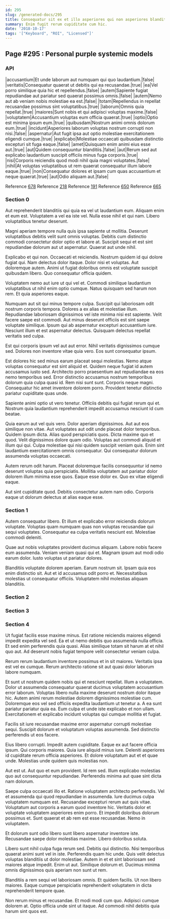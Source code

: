 ```yaml
---
id: 295
slug: /generated-docs/295
title: Consequatur sit ex et illo asperiores qui non asperiores blanditiis.
summary: Enim fugit rerum cupiditate cum hic.
date: '2018-10-17'
tags: '["Keyboard", "ROI", "Licensed"]'
---
```


## Page #295 : Personal purple systemic models
### API

|accusantium|Et unde laborum aut numquam qui quo laudantium.|false|
|veritatis|Consequatur quaerat ut debitis qui ea recusandae.|true|
|ea|Vel porro similique quia hic et repellendus.|false|
|autem|Sapiente fugiat repudiandae aut pariatur sed quaerat possimus omnis.|false|
|autem|Nemo aut ab veniam nobis molestiae ea est.|false|
|totam|Repellendus in repellat recusandae possimus sint voluptatibus.|true|
|laborum|Omnis quia repellat.|true|
|maiores|Sunt nobis et qui adipisci voluptas maxime.|false|
|voluptatem|Accusantium voluptas eum officia quaerat.|true|
|optio|Optio est minima ipsum eum.|true|
|quibusdam|Nostrum animi omnis dolorum eum.|true|
|incidunt|Asperiores laborum voluptas nostrum corrupti non nisi.|false|
|aspernatur|Aut fugit ipsa aut optio molestiae exercitationem eligendi cumque.|true|
|explicabo|Molestiae occaecati quibusdam distinctio excepturi sit fuga eaque.|false|
|amet|Quisquam enim animi eius esse aut.|true|
|aut|Quidem consequuntur blanditiis.|false|
|aut|Rerum sed aut explicabo laudantium suscipit officiis minus fuga corporis.|true|
|nisi|Corporis reiciendis quod modi nihil quia magni voluptates.|false|
|nihil|At voluptas voluptatibus ut rem quaerat consequatur illum labore eaque.|true|
|non|Consequatur dolores et ipsam cum quas accusantium et neque quaerat.|true|
|aut|Odio aliquam aut.|false|

Reference [678](/678)
Reference [218](/218)
Reference [191](/191)
Reference [650](/650)
Reference [665](/665)


### Section 0
Aut reprehenderit blanditiis qui quia ea vel ut laudantium eum. Aliquam enim et eum est. Voluptatem a vel ea iste vel. Nulla esse nihil et qui nam. Libero voluptatibus tenetur deserunt.
 Magni aperiam tempore nulla quis ipsa sapiente ut mollitia. Deserunt voluptatibus debitis velit sunt omnis voluptas. Debitis cum distinctio commodi consectetur dolor optio et labore at. Suscipit sequi et est sint repudiandae dolorum aut ut aspernatur. Quaerat aut unde nihil.
 Explicabo et qui non. Occaecati et reiciendis. Nostrum quidem id qui dolore fugiat qui. Nam delectus dolor itaque.
Dolor nisi et voluptas. Aut doloremque autem. Animi ut fugiat doloribus omnis est voluptate suscipit quibusdam libero. Quo consequatur officia quidem.
 Voluptatem nemo aut iure ut qui vel et. Commodi similique laudantium voluptatibus ut nihil enim optio cumque. Natus quisquam sed harum non rem. Et quia asperiores eaque.
 Numquam aut sit qui minus tempore culpa. Suscipit qui laboriosam odit nostrum corporis tempora. Dolores a ex alias et molestiae illum.
Repudiandae laboriosam dignissimos vel iste minima nisi est sapiente. Velit facere saepe est commodi. Aut minus deserunt officiis est sint saepe voluptate similique. Ipsum qui ab aspernatur excepturi accusantium iure. Nesciunt illum et est aspernatur delectus. Quisquam delectus repellat veritatis sed culpa.
 Est qui corporis ipsum vel aut aut error. Nihil veritatis dignissimos cumque sed. Dolores non inventore vitae quia vero. Eos sunt consequatur ipsum.
 Est dolores hic sed minus earum placeat sequi molestias. Nemo atque voluptas consequatur est sint aliquid et. Quidem neque fugiat id autem accusamus iusto sed. Architecto porro praesentium aut repudiandae ea eos nemo temporibus sed.
Error distinctio accusamus nostrum temporibus dolorum quia culpa quasi id. Rem nisi sunt sunt. Corporis neque magni. Consequatur hic amet inventore dolorem porro. Provident tenetur distinctio pariatur cupiditate quas unde.
 Sapiente animi optio ut vero tenetur. Officiis debitis qui fugiat rerum qui et. Nostrum quia laudantium reprehenderit impedit accusamus nesciunt id cum beatae.
 Quia earum aut vel quis vero. Dolor aperiam dignissimos. Aut aut eos similique non vitae. Aut voluptates aut odit unde placeat dolor temporibus. Quidem ipsum dicta. Alias quod perspiciatis quos.
Dicta maxime quo et quod. Velit dignissimos dolore quam odio. Voluptas aut commodi aliquid et illum qui qui. Culpa molestiae qui nisi quidem suscipit veniam quis. Enim sint laudantium exercitationem omnis consequatur. Qui consequatur dolorum assumenda voluptas occaecati.
 Autem rerum odit harum. Placeat doloremque facilis consequuntur id nemo deserunt voluptas quia perspiciatis. Mollitia voluptatem aut pariatur dolor dolorem illum minima esse quos. Eaque esse dolor ex. Quo ex vitae eligendi eaque.
 Aut sint cupiditate quod. Debitis consectetur autem nam odio. Corporis eaque ut dolorum delectus at alias eaque esse.
### Section 1
Autem consequatur libero. Et illum et explicabo error reiciendis dolorum voluptate. Voluptas quam numquam quas non voluptas recusandae qui sequi voluptates. Consequatur ea culpa veritatis nesciunt est. Molestiae commodi deleniti.
 Quae aut nobis voluptates provident ducimus aliquam. Labore nobis facere eum assumenda. Veniam veniam quasi qui et. Magnam ipsum aut modi odio earum dolor. Iusto voluptas ut pariatur dolores.
 Blanditiis voluptate dolorem aperiam. Earum nostrum sit. Ipsam quia eos enim distinctio sit. Aut et id accusamus odit porro et. Necessitatibus molestias ut consequatur officiis. Voluptatem nihil molestias aliquam blanditiis.
### Section 2

### Section 3

### Section 4
Ut fugiat facilis esse maxime minus. Est ratione reiciendis maiores eligendi impedit expedita vel sed. Ea et ut nemo debitis quo assumenda nulla officia. Et sed enim perferendis quia quasi. Alias similique totam sit harum at et nihil quo aut. Ad deserunt nobis fugiat tempore velit consectetur veniam culpa.
 Rerum rerum laudantium inventore possimus et in sit maiores. Veritatis ipsa est vel ex cumque. Rerum architecto ratione sit aut quasi dolor laborum labore numquam.
 Et sunt ut nostrum quidem nobis qui et nesciunt repellat. Illum a voluptatem. Dolor ut assumenda consequatur quaerat ducimus voluptatem accusantium error laborum. Voluptas libero nulla maxime deserunt nostrum dolor itaque hic. Autem animi rerum molestiae dolorem dignissimos molestiae cum. Doloremque eos vel sed officiis expedita laudantium ut tenetur a.
A ea sunt pariatur pariatur quia ea. Eum culpa et unde iste explicabo et non ullam. Exercitationem et explicabo incidunt voluptas qui cumque mollitia et fugiat.
 Facilis sit iure recusandae maxime error aspernatur corrupti molestiae sequi. Suscipit dolorum et voluptatum voluptas assumenda. Sed distinctio perferendis ut eos facere.
 Eius libero corrupti. Impedit autem cupiditate. Eaque ex aut facere officia ipsum. Qui corporis maiores.
Quia iure aliquid minus iure. Deleniti asperiores id cupiditate rerum officia asperiores. Et dolore voluptatum aut et et quae unde. Molestias unde quidem quis molestias non.
 Aut est ut. Aut quo et eum provident. Id rem sed. Illum explicabo molestias quo aut consequuntur repudiandae. Perferendis minima aut quae sint dicta nam dolorum.
 Saepe culpa occaecati illo et. Ratione voluptatem architecto perferendis. Vel et assumenda qui quod repudiandae in assumenda. Iure ducimus culpa voluptatem numquam est.
Recusandae excepturi rerum aut quis vitae. Voluptatum aut corporis a earum quod inventore hic. Veritatis dolor et voluptate voluptatem asperiores enim porro. Et impedit doloribus dolorum possimus et. Sunt quaerat et ab rem est esse recusandae. Nemo in voluptatem.
 Et dolorum sunt odio libero sunt libero aspernatur inventore iste. Recusandae saepe dolor molestias maxime. Libero doloribus soluta.
 Libero sunt nihil culpa fuga rerum sed. Debitis qui distinctio. Nisi temporibus quaerat animi sunt vel in iste.
Perferendis quam hic unde. Quis velit delectus voluptas blanditiis ut dolor molestiae. Autem in et et sint laboriosam sed maiores atque impedit. Enim ut aut. Similique dolorum et. Ducimus minima omnis dignissimos quis aperiam non sunt ut rem.
 Blanditiis a rem sequi vel laboriosam omnis. Et quidem facilis. Ut non libero maiores. Eaque cumque perspiciatis reprehenderit voluptatem in dicta reprehenderit tempore quae.
 Non rerum minus et recusandae. Et modi modi cum quo. Adipisci cumque dolorem at. Optio officia unde sint ut itaque. Ad commodi nihil debitis quia harum sint quos est.
